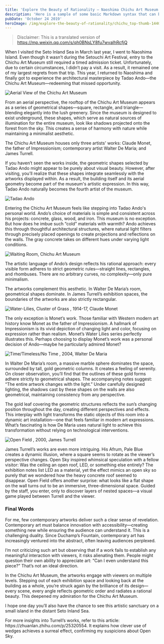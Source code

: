 ```yaml
---
title: 'Explore the Beauty of Rationality – Naoshima Chichu Art Museum'
description: 'Here is a sample of some basic Markdown syntax that can be used when writing Markdown content in Astro.'
pubDate: 'October 24 2019'
heroImage: /img/explore-the-beauty-of-rationality/chichu_top-thumb-1440x960-501.jpg
---
```


> Disclaimer: This is a translated version of https://mp.weixin.qq.com/s/qh0BNsLY8fu7wvaIhRcfjQ

When I visited the Seto Inland Sea in March last year, I went to Naoshima Island. Even though it wasn’t during the Setouchi Art Festival, entry to the Chichu Art Museum still required a timed admission ticket. Unfortunately, due to certain circumstances, I didn’t pay a visit. As a result, it remained one of my largest regrets from that trip. This year, I returned to Naoshima and finally got to experience the architectural masterpiece by Tadao Ando—the Chichu Art Museum—redeeming that missed opportunity.

![Aerial View of the Chichu Art Museum](/img/explore-the-beauty-of-rationality/chichu_top-thumb-1440x960-501.jpg)

From an aerial perspective, the rooftop of the Chichu Art Museum appears as a series of geometrical shapes—square, rectangle, and triangle—blending elegantly into the lush greenery. Since the museum is designed to exist underground, these shapes, which serve as natural sources of illumination for the entire museum, look like shadows projected onto the forest from the sky. This creates a sense of harmony with nature while maintaining a minimalist aesthetic.

The Chichu Art Museum houses only three artists' works: Claude Monet, the father of Impressionism; contemporary artist Walter De Maria; and James Turrell.

If you haven’t seen the works inside, the geometric shapes selected by Tadao Ando might appear to be purely about visual beauty. However, after visiting, you’ll realize that these shapes integrate seamlessly with the artworks displayed within. As a result, the building itself and its aerial geometry become part of the museum's artistic expression. In this way, Tadao Ando naturally becomes the fourth artist of the museum.

![Tadao Ando](/img/explore-the-beauty-of-rationality/Tadao_Ando_2004.jpg)

Entering the Chichu Art Museum feels like stepping into Tadao Ando's personal world. Ando’s choice of materials is simple and consistent across his projects: concrete, glass, wood, and iron. This museum is no exception. But how does he imbue such “cold” materials with warmth? Ando achieves this through thoughtful architectural structures, where natural light filters through precisely placed openings to create projections and reflections on the walls. The gray concrete takes on different hues under varying light conditions.

![Waiting Room, Chichu Art Museum](/img/explore-the-beauty-of-rationality/Chichu-Art-Museum.jpg)

The artistic language of Ando’s design reflects his rational approach: every visible form adheres to strict geometric rules—straight lines, rectangles, and rhombuses. There are no arbitrary curves, no complexity—only pure minimalism.

The artworks complement this aesthetic. In Walter De Maria’s room, geometrical shapes dominate. In James Turrell’s exhibition spaces, the boundaries of the artworks are also strictly rectangular.

![Water-Lilies, Cluster of Grass , 1914-17, Claude Monet](/img/explore-the-beauty-of-rationality/artist_monet.jpg)

The only exception is Monet’s work. Those familiar with Western modern art history know Monet as the father of Impressionism. A hallmark of Impressionism is its vivid depiction of changing light and color, focusing on expression rather than realism. Monet’s Water Lilies series perfectly illustrates this. Perhaps choosing to display Monet’s work was a personal decision of Ando—maybe he particularly admired Monet?


![Time/Timeless/No Time , 2004, Walter De Maria](/img/explore-the-beauty-of-rationality/mauricio-fernandez-medina-highresscreenshot00001.jpg)

In Walter De Maria’s room, a massive marble sphere dominates the space, surrounded by tall, gold geometric columns. It creates a feeling of serenity. On closer observation, you’ll find that the outlines of these gold forms adhere strictly to geometrical shapes. The accompanying notes suggest: “The entire artwork changes with the light.” Under carefully designed lighting, the shadows cast by these shapes on the walls are also geometrical, maintaining consistency from any perspective.

The gold leaf covering the geometric structures reflects the sun’s changing position throughout the day, creating different perspectives and effects. This interplay with light transforms the static objects of this room into a dynamic art installation—one that feels familiar in modern art expressions. What’s fascinating is how De Maria uses natural light to achieve this transformation without relying on technological interventions. 

![Open Field , 2000, James Turrell](/img/explore-the-beauty-of-rationality/1919Benesse-6176.jpg)

James Turrell’s works are even more intriguing. His Afrum, Pale Blue creates a dynamic illusion, where a square seems to rotate as the viewer’s perspective changes. Open Sky inspired whimsical speculation with a fellow visitor: Was the ceiling an open roof, LED, or something else entirely? The exhibition notes list LED as a material, yet the effect mimics an open sky so purely that we wondered how the heavy concrete roof seemed to disappear. Open Field offers another surprise: what looks like a flat shape on the wall turns out to be an immersive, three-dimensional space. Guided by the staff, you enter, only to discover layers of nested spaces—a visual game played between Turrell and the viewer.

### Final Words

For me, few contemporary artworks deliver such a clear sense of revelation. Contemporary art must balance innovation with accessibility—creating something new while ensuring the audience can understand it. This is a challenging duality. Since Duchamp’s Fountain, contemporary art has increasingly ventured into the abstract, often leaving audiences perplexed.

I’m not criticizing such art but observing that if a work fails to establish any meaningful interaction with viewers, it risks alienating them. People might question their own ability to appreciate art: “Can I even understand this piece?” That’s not an ideal direction.

In the Chichu Art Museum, the artworks engage with viewers on multiple levels. Stepping out of each exhibition space and looking back at the building as a whole, you’re struck again by the brilliance of its design—every scene, every angle reflects geometric order and radiates a rational beauty. This deepened my admiration for the Chichu Art Museum.

I hope one day you’ll also have the chance to see this artistic sanctuary on a small island in the distant Seto Inland Sea.


<BlogFootnote>
For more insights into Turrell’s works, refer to this article: https://zhuanlan.zhihu.com/p/25320554. It explains how clever use of wedges achieves a surreal effect, confirming my suspicions about Open Sky.
</BlogFootnote>
